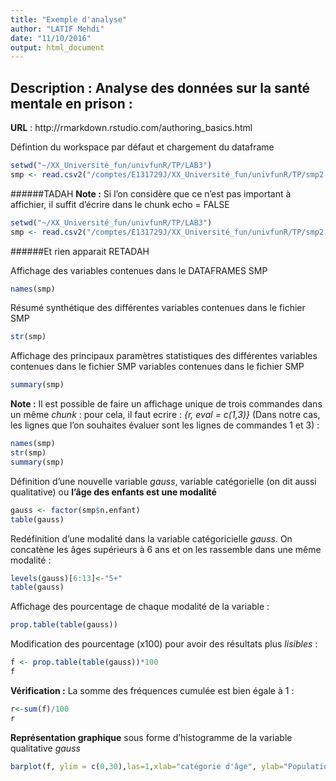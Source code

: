 ```yaml
---
title: "Exemple d'analyse"
author: "LATIF Mehdi"
date: "11/10/2016"
output: html_document
---
```

## Description : Analyse des données sur la santé mentale en prison : 

**URL** : http://rmarkdown.rstudio.com/authoring_basics.html

Défintion du workspace par défaut et chargement du dataframe
```r
setwd("~/XX_Université_fun/univfunR/TP/LAB3")
smp <- read.csv2("/comptes/E131729J/XX_Université_fun/univfunR/TP/smp2.csv")
```
######TADAH
**Note :**  Si l'on considère que ce n'est pas important à affichier, il suffit d'écrire dans le chunk echo = FALSE
```r
setwd("~/XX_Université_fun/univfunR/TP/LAB3")
smp <- read.csv2("/comptes/E131729J/XX_Université_fun/univfunR/TP/smp2.csv")
```
######Et rien apparait RETADAH

Affichage des variables contenues dans le DATAFRAMES SMP
```r
names(smp)
```
Résumé synthétique des différentes variables contenues dans le fichier SMP
```r
str(smp)
```
Affichage des principaux paramètres statistiques des différentes variables contenues dans le fichier SMP
variables contenues dans le fichier SMP
```r
summary(smp)
```
**Note :** Il est possible de faire un affichage unique de trois commandes dans un même _chunk_ : pour cela, il faut ecrire : 
_{r, eval = c(1,3)}_ (Dans notre cas, les lignes que l'on souhaites évaluer sont les lignes de commandes 1 et 3) :
```r
names(smp)
str(smp)
summary(smp)
```
Définition d'une nouvelle variable _gauss_, variable catégorielle (on dit aussi qualitative) ou **l'âge des enfants est une modalité**
```r
gauss <- factor(smp$n.enfant)
table(gauss)
```
Redéfinition d'une modalité dans la variable catégoricielle _gauss_. On concatène les âges supérieurs à 6 ans et on les rassemble dans une même modalité : 
```r
levels(gauss)[6:13]<-"5+"
table(gauss)
```
Affichage des pourcentage de chaque modalité de la variable : 
```r
prop.table(table(gauss))
```
Modification des pourcentage (x100) pour avoir des résultats plus _lisibles_ : 
```r
f <- prop.table(table(gauss))*100
f
```
**Vérification :** La somme des fréquences cumulée est bien égale à 1 :
```r
r<-sum(f)/100
r
```
**Représentation graphique** sous forme d'histogramme de la variable qualitative _gauss_
```r
barplot(f, ylim = c(0,30),las=1,xlab="catégorie d'âge", ylab="Population")
```